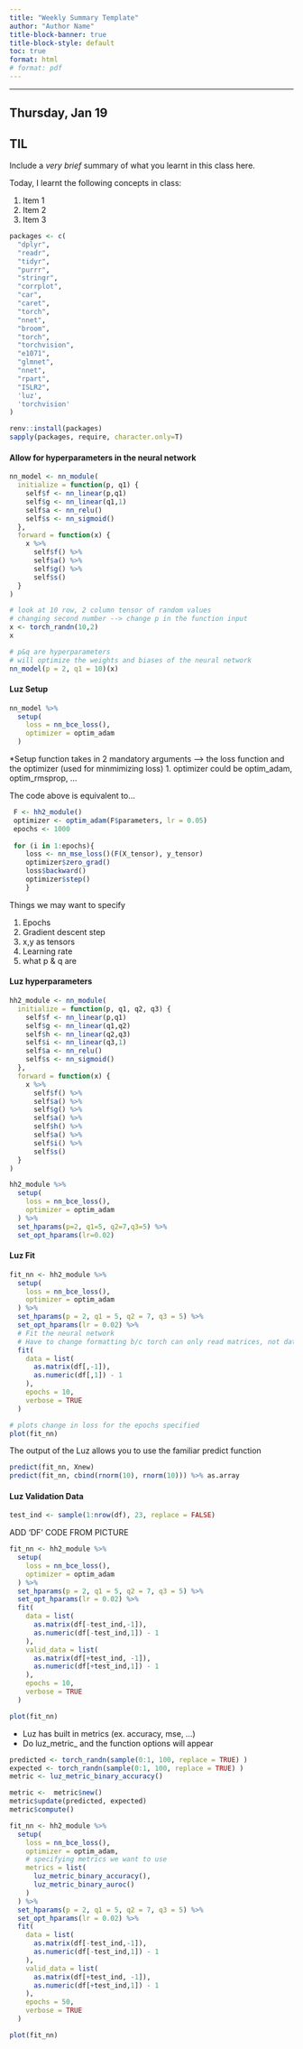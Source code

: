 ```yaml
---
title: "Weekly Summary Template"
author: "Author Name"
title-block-banner: true
title-block-style: default
toc: true
format: html
# format: pdf
---
```


---


## Thursday, Jan 19



::: {.callout-important}
## TIL

Include a _very brief_ summary of what you learnt in this class here. 

Today, I learnt the following concepts in class:

1. Item 1
1. Item 2
1. Item 3
:::


```R
packages <- c(
  "dplyr", 
  "readr", 
  "tidyr", 
  "purrr", 
  "stringr", 
  "corrplot", 
  "car", 
  "caret", 
  "torch", 
  "nnet", 
  "broom",
  "torch",
  "torchvision",
  "e1071",
  "glmnet",
  "nnet",
  "rpart",
  "ISLR2",
  'luz',
  'torchvision'
)

renv::install(packages)
sapply(packages, require, character.only=T)
```


#### Allow for hyperparameters in the neural network 
```r
nn_model <- nn_module(
  initialize = function(p, q1) {
    self$f <- nn_linear(p,q1)
    self$g <- nn_linear(q1,1)
    self$a <- nn_relu()
    self$s <- nn_sigmoid()
  },
  forward = function(x) {
    x %>%
      self$f() %>%
      self$a() %>%
      self$g() %>%
      self$s()
  }
)

# look at 10 row, 2 column tensor of random values
# changing second number --> change p in the function input
x <- torch_randn(10,2)
x

# p&q are hyperparameters
# will optimize the weights and biases of the neural network
nn_model(p = 2, q1 = 10)(x)
```

#### Luz Setup
```r
nn_model %>%
  setup(
    loss = nn_bce_loss(),
    optimizer = optim_adam
  )
```
*Setup function takes in 2 mandatory arguments --> the loss function and the optimizer (used for minmimizing loss)
  1. optimizer could be optim_adam, optim_rmsprop, ...



The code above is equivalent to...
```r
 F <- hh2_module()
 optimizer <- optim_adam(F$parameters, lr = 0.05)
 epochs <- 1000
      
 for (i in 1:epochs){
    loss <- nn_mse_loss()(F(X_tensor), y_tensor)
    optimizer$zero_grad()
    loss$backward()
    optimizer$step()
    }
```

Things we may want to specify

1. Epochs
1. Gradient descent step
1. x,y as tensors
1. Learning rate
1. what p & q are

#### Luz hyperparameters
```r
hh2_module <- nn_module(
  initialize = function(p, q1, q2, q3) {
    self$f <- nn_linear(p,q1)
    self$g <- nn_linear(q1,q2)
    self$h <- nn_linear(q2,q3)
    self$i <- nn_linear(q3,1)
    self$a <- nn_relu()
    self$s <- nn_sigmoid()
  },
  forward = function(x) {
    x %>%
      self$f() %>%
      self$a() %>%
      self$g() %>%
      self$a() %>%
      self$h() %>%
      self$a() %>%
      self$i() %>%
      self$s()
  }
)

hh2_module %>%
  setup(
    loss = nn_bce_loss(),
    optimizer = optim_adam
  ) %>%
  set_hparams(p=2, q1=5, q2=7,q3=5) %>%
  set_opt_hparams(lr=0.02)
```



#### Luz Fit

```r
fit_nn <- hh2_module %>%
  setup(
    loss = nn_bce_loss(),
    optimizer = optim_adam
  ) %>%
  set_hparams(p = 2, q1 = 5, q2 = 7, q3 = 5) %>%
  set_opt_hparams(lr = 0.02) %>%
  # Fit the neural network
  # Have to change formatting b/c torch can only read matrices, not data frames
  fit(
    data = list(
      as.matrix(df[,-1]),
      as.numeric(df[,1]) - 1
    ),
    epochs = 10,
    verbose = TRUE
  )
```



```r
# plots change in loss for the epochs specified
plot(fit_nn)
```


The output of the Luz allows you to use the familiar predict function
```r
predict(fit_nn, Xnew)
predict(fit_nn, cbind(rnorm(10), rnorm(10))) %>% as.array
```


#### Luz Validation Data

```r
test_ind <- sample(1:nrow(df), 23, replace = FALSE) 
```

ADD 'DF' CODE FROM PICTURE

```r
fit_nn <- hh2_module %>%
  setup(
    loss = nn_bce_loss(),
    optimizer = optim_adam
  ) %>%
  set_hparams(p = 2, q1 = 5, q2 = 7, q3 = 5) %>%
  set_opt_hparams(lr = 0.02) %>%
  fit(
    data = list(
      as.matrix(df[-test_ind,-1]),
      as.numeric(df[-test_ind,1]) - 1
    ),
    valid_data = list(
      as.matrix(df[+test_ind, -1]),
      as.numeric(df[+test_ind,1]) - 1
    ),
    epochs = 10,
    verbose = TRUE
  )
```

```r
plot(fit_nn)
```

* Luz has built in metrics (ex. accuracy, mse, ...)
* Do luz_metric_ and the function options will appear


```r
predicted <- torch_randn(sample(0:1, 100, replace = TRUE) )
expected <- torch_randn(sample(0:1, 100, replace = TRUE) )
metric <- luz_metric_binary_accuracy()

metric <-  metric$new()
metric$update(predicted, expected)
metric$compute()
```

```r
fit_nn <- hh2_module %>%
  setup(
    loss = nn_bce_loss(),
    optimizer = optim_adam,
    # specifying metrics we want to use
    metrics = list(
      luz_metric_binary_accuracy(),
      luz_metric_binary_auroc()
    )
  ) %>% 
  set_hparams(p = 2, q1 = 5, q2 = 7, q3 = 5) %>%
  set_opt_hparams(lr = 0.02) %>%
  fit(
    data = list(
      as.matrix(df[-test_ind,-1]),
      as.numeric(df[-test_ind,1]) - 1
    ),
    valid_data = list(
      as.matrix(df[+test_ind, -1]),
      as.numeric(df[+test_ind,1]) - 1
    ),
    epochs = 50,
    verbose = TRUE
  )
```

```r
plot(fit_nn)
```

